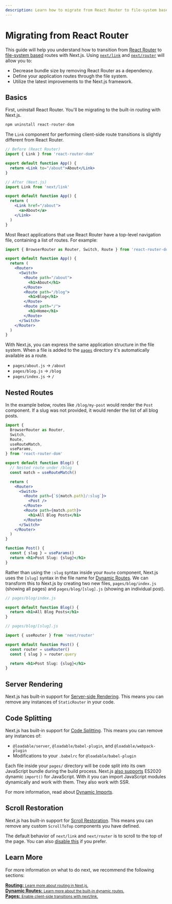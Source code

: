 ```yaml
---
description: Learn how to migrate from React Router to file-system based routes with Next.js.
---
```


# Migrating from React Router

This guide will help you understand how to transition from [React Router](https://reactrouter.com) to [file-system based](/docs/routing/introduction.md) routes with Next.js. Using [`next/link`](/docs/api-reference/next/link.md) and [`next/router`](/docs/api-reference/next/router.md) will allow you to:

- Decrease bundle size by removing React Router as a dependency.
- Define your application routes through the file system.
- Utilize the latest improvements to the Next.js framework.

## Basics

First, uninstall React Router. You'll be migrating to the built-in routing with Next.js.

```jsx
npm uninstall react-router-dom
```

The `Link` component for performing client-side route transitions is slightly different from React Router.

```jsx
// Before (React Router)
import { Link } from 'react-router-dom'

export default function App() {
  return <Link to="/about">About</Link>
}

// After (Next.js)
import Link from 'next/link'

export default function App() {
  return (
    <Link href="/about">
      <a>About</a>
    </Link>
  )
}
```

Most React applications that use React Router have a top-level navigation file, containing a list of routes. For example:

```jsx
import { BrowserRouter as Router, Switch, Route } from 'react-router-dom'

export default function App() {
  return (
    <Router>
      <Switch>
        <Route path="/about">
          <h1>About</h1>
        </Route>
        <Route path="/blog">
          <h1>Blog</h1>
        </Route>
        <Route path="/">
          <h1>Home</h1>
        </Route>
      </Switch>
    </Router>
  )
}
```

With Next.js, you can express the same application structure in the file system. When a file is added to the [`pages`](/docs/basic-features/pages.md) directory it's automatically available as a route.

- `pages/about.js` → `/about`
- `pages/blog.js` → `/blog`
- `pages/index.js` → `/`

## Nested Routes

In the example below, routes like `/blog/my-post` would render the `Post` component. If a slug was not provided, it would render the list of all blog posts.

```jsx
import {
  BrowserRouter as Router,
  Switch,
  Route,
  useRouteMatch,
  useParams,
} from 'react-router-dom'

export default function Blog() {
  // Nested route under /blog
  const match = useRouteMatch()

  return (
    <Router>
      <Switch>
        <Route path={`${match.path}/:slug`}>
          <Post />
        </Route>
        <Route path={match.path}>
          <h1>All Blog Posts</h1>
        </Route>
      </Switch>
    </Router>
  )
}

function Post() {
  const { slug } = useParams()
  return <h1>Post Slug: {slug}</h1>
}
```

Rather than using the `:slug` syntax inside your `Route` component, Next.js uses the `[slug]` syntax in the file name for [Dynamic Routes](/docs/routing/dynamic-routes.md). We can transform this to Next.js by creating two new files, `pages/blog/index.js` (showing all pages) and `pages/blog/[slug].js` (showing an individual post).

```jsx
// pages/blog/index.js

export default function Blog() {
  return <h1>All Blog Posts</h1>
}

// pages/blog/[slug].js

import { useRouter } from 'next/router'

export default function Post() {
  const router = useRouter()
  const { slug } = router.query

  return <h1>Post Slug: {slug}</h1>
}
```

## Server Rendering

Next.js has built-in support for [Server-side Rendering](/docs/basic-features/pages#server-side-rendering.md). This means you can remove any instances of `StaticRouter` in your code.

## Code Splitting

Next.js has built-in support for [Code Splitting](https://reactrouter.com/web/guides/code-splitting). This means you can remove any instances of:

- `@loadable/server`, `@loadable/babel-plugin`, and `@loadable/webpack-plugin`
- Modifications to your `.babelrc` for `@loadable/babel-plugin`

Each file inside your `pages/` directory will be code split into its own JavaScript bundle during the build process. Next.js [also supports](/docs/basic-features/supported-browsers-features.md#javascript-language-features) ES2020 dynamic `import()` for JavaScript. With it you can import JavaScript modules dynamically and work with them. They also work with SSR.

For more information, read about [Dynamic Imports](https://nextjs.org/docs/advanced-features/dynamic-import).

## Scroll Restoration

Next.js has built-in support for [Scroll Restoration](https://reactrouter.com/web/guides/scroll-restoration). This means you can remove any custom `ScrollToTop` components you have defined.

The default behavior of `next/link` and `next/router` is to scroll to the top of the page. You can also [disable this](https://nextjs.org/docs/api-reference/next/link#disable-scrolling-to-the-top-of-the-page) if you prefer.

## Learn More

For more information on what to do next, we recommend the following sections:

<div className="card">
  <a href="/docs/routing/introduction.md">
    <b>Routing:</b>
    <small>Learn more about routing in Next.js.</small>
  </a>
</div>

<div className="card">
  <a href="/docs/routing/dynamic-routes.md">
    <b>Dynamic Routes:</b>
    <small>Learn more about the built-in dynamic routes.</small>
  </a>
</div>

<div className="card">
  <a href="/docs/api-reference/next/link.md">
    <b>Pages:</b>
    <small>Enable client-side transitions with next/link.</small>
  </a>
</div>

